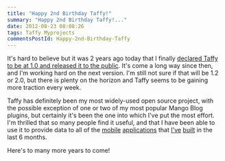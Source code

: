 ```yaml
---
title: "Happy 2nd Birthday Taffy!"
summary: "Happy 2nd Birthday Taffy!..."
date: 2012-08-23 08:08:26
tags: Taffy Myprojects
commentsPostId: Happy-2nd-Birthday-Taffy
---
```


It's hard to believe but it was 2 years ago today that I finally [declared Taffy to be at 1.0 and released it to the public][taffy1.0]. It's come a long way since then, and I'm working hard on the next version. I'm still not sure if that will be 1.2 or 2.0, but there is plenty on the horizon and Taffy seems to be gaining more traction every week.

Taffy has definitely been my most widely-used open source project, with the possible exception of one or two of my most popular Mango Blog plugins, but certainly it's been the one into which I've put the most effort. I'm thrilled that so many people find it useful, and that I have been able to use it to provide data to all of the [mobile][case_and] [applications][case_apl] that [I've][mit_and] [built][mit_apl] in the last 6 months.

Here's to many more years to come!

[taffy1.0]: http://fusiongrokker.com/post/taffy-a-restful-framework-for-coldfusion
[mit_and]: https://play.google.com/store/apps/details?id=com.countermarch.MITReunionMobile
[mit_apl]: http://itunes.apple.com/us/app/mit-tech-reunions-2012/id528581324?mt=8
[case_and]: https://play.google.com/store/apps/details?id=com.countermarch.casemobile
[case_apl]: http://itunes.apple.com/us/app/case-mobile/id520119520?mt=8